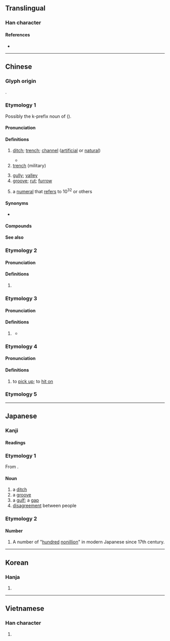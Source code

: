 {{also|沟}}
{{character info}}
==Translingual==

===Han character===
{{Han char|rn=85|rad=水|as=10|sn=13|four=35147|canj=ETTB|ids=⿰氵冓}}

====References====
* {{Han ref|kx=0639.340|dkj=17944|dj=1046.220|hdz=31692.060|uh=6E9D|ud=28317|bh=B7BE|bd=47038}}

----

==Chinese==

===Glyph origin===
{{Han etym}}
{{Han compound|水|冓|c1=s|c2=p|alt1=氵|t1=water|ls=psc}}.

===Etymology 1===
{{zh-forms|s=沟}}

Possibly the k-prefix noun of {{och-l|漏|to leak}} ({{zh-ref|Schuessler, 2007}}).

====Pronunciation====
{{zh-pron
|m=gōu
|ma=Zh-gou.ogg
|c=kau1,gau1
|c_note=gau1 - uncommon (due to homophony with {{zh-l|*㞗}})
|c-t=keu1
|h=pfs=kiêu;gd=gêu1
|md=gău/gĕu
|md_note=gău - vernacular; gĕu - literary
|mn=kau/xm,zz,tw:ko͘/qz:kio
|mn_note=kau - vernacular; ko͘/kio - literary
|mn-t=gao1
|w=1keu
|mc=y
|oc=y
|cat=n
}}

====Definitions====
{{zh-hanzi}}

# [[ditch]]; [[trench]]; [[channel]] ([[artificial]] or [[natural]]) {{zh-mw|m:條|m:道}}
#: {{zh-x|排水溝|drainage ditch}}
#* {{zh-x|到 夏天，大雨 之後，你 便 能 聽 到 許多 蝦{há}蟆{ma} 叫，那 是 都 在 溝 裡面 的，因為 ^北京 到處 都 有 溝。||ref='''1922''', {{w|Lu Xun}}, {{lang|zh|[[s:zh:鴨的喜劇|鴨的喜劇]]}}}}
# [[trench]] (military)
#: {{zh-x|壕溝|trench (military)}}
#: {{zh-x|深溝高壘|to build firm fortifications|lit=to dig deep trenches and build high defensive walls}}
# [[gully]]; [[valley]]
# [[groove]]; [[rut]]; [[furrow]] {{zh-mw|m:道}}
#: {{zh-x|屁股 溝|gluteal cleft}}
#: {{zh-x|開 溝 播種|to make furrows for sowing seeds}}
# a [[numeral]] that [[refer]]s to 10<sup>32</sup> or others
{{attention|zh|+ "short for 乳溝"?}}

====Synonyms====
* {{s|ditch}} {{zh-l|槽}}

====Compounds====
{{zh-der|溝渠|水溝|溝通|鴻溝|代溝|溝壑|河溝|排水溝|地溝|壟溝|山溝|邊溝|犁溝|壕溝|溝道|股溝|盧溝橋|九寨溝|門頭溝|乳溝|溝谷|海溝|腦溝|渠溝|冰溝|溝澗|滲溝|甲溝|天溝|臀溝|溝槽|洗溝|馬里亞納海溝|盧溝橋事變|御溝題葉|圳溝|不忘溝壑|御溝流葉|意見溝通|判若鴻溝|御溝|填溝壑|溝中瘠|深溝堅壁|盧溝曉月|溝通管道|畦溝灌溉|瓦溝|溝塹|洗溝球|明溝|深溝堅壘|溝底|溜溝子|深溝高壘|盲溝|溝中斷|洋溝|摟溝子|溝洫|溝瀆|濠溝|溝眼|溝灌|溝沿|溝壘|暗溝|澗溝|陰溝|轉死溝壑|老死溝壑|齦溝|簷溝|陽溝|轉死溝渠|高壘深溝|高城深溝|馬沙溝|羊溝|雙向溝通|邗溝|腹股溝|楊林溝|柴溝堡|梅子溝|湯溝|橫溝市|老溝|八溝|趙溝|新溝|雙溝|泉溝|柳溝|吐峪溝|張溝|三溝|西溝|十字溝|黑樟溝|古橋溝|岱王溝|沙道溝|鐵廟溝|土橋溝|龍家溝|東溝|祁家溝|楊樹溝|季陵溝|達瑪溝|中央溝|外側溝|泗澗溝:[[Sijiangou]]}}

====See also====
{{zh-numerals-10^4}}

===Etymology 2===
{{zh-forms|s=沟}}

====Pronunciation====
{{zh-pron
|m=kòu
|c=
|h=
|md=
|mn=
|dial=n
|mc=
|oc=
|cat=
}}

====Definitions====
{{zh-hanzi}}

# {{zh-only used in|溝瞀|[[ignorant]]}}

===Etymology 3===
{{zh-forms|s=沟}}

====Pronunciation====
{{zh-pron
|c=kau1
|c-t=keu1
|dial=n
|cat=v
}}

====Definitions====
{{zh-hanzi}}

# {{lb|zh|Cantonese}} {{zh-alt-form|摳|tr=-|to [[mix]]}}
#* {{quote-song|zh|year=1987|lyricist={{lw|zh|林敏聰}}|title={{lw|zh|無心睡眠}}|album=|url=|artist={{lw|zh|張國榮}}}}
#*: {{zh-x|酒醉 與 心碎 心碎 溝{kau1} 起 污煙 一 片|drunkenness and heartbreak, heartbreak, forms a muddled smog|C-LIT}}

===Etymology 4===
{{zh-forms|s=沟|alt=媾}}

====Pronunciation====
{{zh-pron
|c=kau1
|dial=n
|cat=v
}}

====Definitions====
{{zh-hanzi}}

# {{lb|zh|chiefly|Cantonese}} to [[pick up]]; to [[hit on]]

===Etymology 5===
{{zh-see|港|v}}

{{zh-cat|Intermediate|Water}}

{{cln|zh|numeral symbols|numerals}}

----

==Japanese==
{{ja-kanji forms|k=y}}

===Kanji===
{{ja-kanji|grade=c|rs=水10}}

====Readings====
{{ja-readings
|goon=く
|kanon=こう
|kun=みぞ-, どぶ-
}}

===Etymology 1===
From {{inh|ja|jpx-pro|*minsə}}.

====Noun====
{{ja-noun|みぞ}}

# a [[ditch]]
# a [[groove]]
# a [[gulf]]; a [[gap]]
# [[disagreement]] between people
#: {{ja-usex|大きな'''溝'''がある|おおき な '''みぞ''' が ある|there is tremendous '''disagreement'''}}
#: {{ja-usex|'''溝'''が深まる|'''みぞ''' が ふかまる|'''disagreement''' worsens}}

===Etymology 2===

====Number====
{{ja-pos|numeral symbol|こう}}

# A number of "[[hundred]] [[nonillion]]" in modern Japanese since 17th century.

{{c|ja|Water|sort=みぞ}}

----

==Korean==

===Hanja===
{{ko-hanja|hangeul=구|eumhun=|rv=gu|mr=ku|y=kwu}}

# {{rfdef|ko|sort=水10}}

----

==Vietnamese==

===Han character===
{{vi-readings|reading=câu|rs=水10}}

# {{rfdef|vi|sort=水10}}